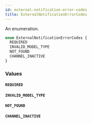 ```yaml
---
id: external-notification-error-codes
title: ExternalNotificationErrorCodes
---
```



An enumeration.

```graphql
enum ExternalNotificationErrorCodes {
  REQUIRED
  INVALID_MODEL_TYPE
  NOT_FOUND
  CHANNEL_INACTIVE
}
```


### Values

#### `REQUIRED` 




#### `INVALID_MODEL_TYPE` 




#### `NOT_FOUND` 




#### `CHANNEL_INACTIVE` 






